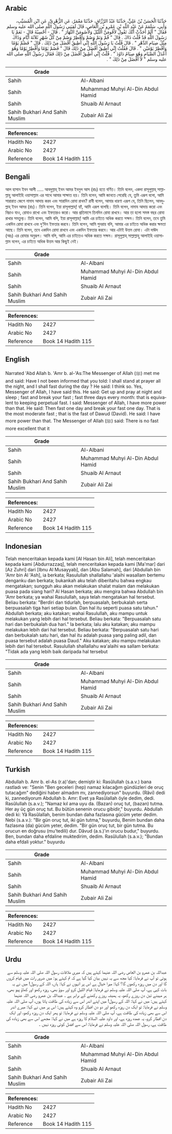 ## Arabic


<div dir="rtl" lang="ar" style={{fontSize:'larger',backgroundColor:'#f8f9fa',padding:20}}>
حَدَّثَنَا الْحَسَنُ بْنُ عَلِيٍّ، حَدَّثَنَا عَبْدُ الرَّزَّاقِ، حَدَّثَنَا مَعْمَرٌ، عَنِ الزُّهْرِيِّ، عَنِ ابْنِ الْمُسَيَّبِ، وَأَبِي، سَلَمَةَ عَنْ عَبْدِ اللَّهِ بْنِ عَمْرِو بْنِ الْعَاصِ، قَالَ لَقِيَنِي رَسُولُ اللَّهِ صلى الله عليه وسلم فَقَالَ ‏"‏ أَلَمْ أُحَدَّثْ أَنَّكَ تَقُولُ لأَقُومَنَّ اللَّيْلَ وَلأَصُومَنَّ النَّهَارَ ‏"‏ ‏.‏ قَالَ - أَحْسِبُهُ قَالَ - نَعَمْ يَا رَسُولَ اللَّهِ قَدْ قُلْتُ ذَاكَ ‏.‏ قَالَ ‏"‏ قُمْ وَنَمْ وَصُمْ وَأَفْطِرْ وَصُمْ مِنْ كُلِّ شَهْرٍ ثَلاَثَةَ أَيَّامٍ وَذَاكَ مِثْلُ صِيَامِ الدَّهْرِ ‏"‏ ‏.‏ قَالَ قُلْتُ يَا رَسُولَ اللَّهِ إِنِّي أُطِيقُ أَفْضَلَ مِنْ ذَلِكَ ‏.‏ قَالَ ‏"‏ فَصُمْ يَوْمًا وَأَفْطِرْ يَوْمَيْنِ ‏"‏ ‏.‏ قَالَ فَقُلْتُ إِنِّي أُطِيقُ أَفْضَلَ مِنْ ذَلِكَ قَالَ ‏"‏ فَصُمْ يَوْمًا وَأَفْطِرْ يَوْمًا وَهُوَ أَعْدَلُ الصِّيَامِ وَهُوَ صِيَامُ دَاوُدَ ‏"‏ ‏.‏ قُلْتُ إِنِّي أُطِيقُ أَفْضَلَ مِنْ ذَلِكَ فَقَالَ رَسُولُ اللَّهِ صلى الله عليه وسلم ‏"‏ لاَ أَفْضَلَ مِنْ ذَلِكَ ‏"‏ ‏.‏
</div>
<div style={{backgroundColor:'#f8f9fa',padding:20, marginBottom: 10}}><table> <thead> <tr> <th>Grade</th> <th></th> </tr> </thead> <tbody> <tr><td>Sahih</td><td>Al-Albani</td></tr><tr><td>Sahih</td><td>Muhammad Muhyi Al-Din Abdul Hamid</td></tr><tr><td>Sahih</td><td>Shuaib Al Arnaut</td></tr><tr><td>Sahih Bukhari And Sahih Muslim</td><td>Zubair Ali Zai</td></tr></tbody></table><table> <thead> <tr> <th>References:</th> <th></th> </tr> </thead> <tbody><tr><td>Hadith No</td><td>2427</td></tr><tr><td>Arabic No</td><td>2427</td></tr><tr><td>Reference</td><td>Book 14 Hadith 115</td></tr></tbody></table></div>

## Bengali


<div dir="ltr" lang="bn" style={{fontSize:'larger',backgroundColor:'#f8f9fa',padding:20}}>
আল হাসান ইবন আলী ..... আবদুল্লাহ্ ইবন আমর ইবনুল আস (রাঃ) হতে বর্ণিত। তিনি বলেন, একদা রাসূলুল্লাহ্ সাল্লাল্লাহু আলাইহি ওয়াসাল্লাম এর সাথে আমার সাক্ষাত হয়। তিনি বলেন, আমি জানতে পেরেছি যে, তুমি এরূপ বলো, আমি সারারাত জেগে নামায আদায় করব এবং সারাদিন রোযা রাখব? রাবী বলেন, আমার ধারণা এরূপ যে, তিনি ছিলেন, আবদুল্লাহ্ ইবন আমর (রাঃ)। তিনি বলেন, ইয়া রাসূলাল্লাহ্! হ্যাঁ, আমি এরূপ বলেছি। তিনি বলেন, নামায আদায় করো এবং নিদ্রাও যাও, রোযাও রাখো এবং ইফতারও করো। আর প্রতিমাসে তিনদিন রোযা রাখবে। আর তা হলো সমস্ত বছর রোযা রাখার সমতুল্য। তিনি বলেন, আমি বলি, ইয়া রাসূলাল্লাহ্! আমি এর চাইতে অধিক করতে সক্ষম। তিনি বলেন, তবে তুমি একদিন রোযা রাখবে এবং দু‘দিন ইফতার করবে। তিনি বলেন, আমি পুনরায় বলি, আমার এর চাইতে অধিক করার ক্ষমতা আছে। তিনি বলেন, তবে একদিন রোযা রাখবে এবং একদিন ইফতার করবে। আর এটাই উত্তম রোযা। এটা দাঊদ (আঃ) এর রোযার অনুরূপ। আমি বলি, আমি এর চাইতেও অধিক করতে সক্ষম। রাসূলুল্লাহ্ সাল্লাল্লাহু আলাইহি ওয়াসাল্লাম বলেন, এর চাইতে অধিক উত্তম আর কিছুই নেই।
</div>
<div style={{backgroundColor:'#f8f9fa',padding:20, marginBottom: 10}}><table> <thead> <tr> <th>Grade</th> <th></th> </tr> </thead> <tbody> <tr><td>Sahih</td><td>Al-Albani</td></tr><tr><td>Sahih</td><td>Muhammad Muhyi Al-Din Abdul Hamid</td></tr><tr><td>Sahih</td><td>Shuaib Al Arnaut</td></tr><tr><td>Sahih Bukhari And Sahih Muslim</td><td>Zubair Ali Zai</td></tr></tbody></table><table> <thead> <tr> <th>References:</th> <th></th> </tr> </thead> <tbody><tr><td>Hadith No</td><td>2427</td></tr><tr><td>Arabic No</td><td>2427</td></tr><tr><td>Reference</td><td>Book 14 Hadith 115</td></tr></tbody></table></div>

## English


<div dir="ltr" lang="en" style={{fontSize:'larger',backgroundColor:'#f8f9fa',padding:20}}>
Narrated 'Abd Allah b. 'Amr b. al-'As:The Messenger of Allah (ﷺ) met me and said: Have I not been informed that you told: I shall stand at prayer all the night, and I shall fast during the day ? He said: I think so. Yes, Messenger of Allah, I have said this. He said: Get up and pray at night and sleep ; fast and break your fast ; fast three days every month: that is equivalent to keeping perpetual fast. I said: Messenger of Allah, I have more power than that. He said: Then fast one day and break your fast one day. That is the most moderate fast ; that is the fast of Dawud (David). He said: I have more power than that. The Messenger of Allah (ﷺ) said: There is no fast more excellent that it
</div>
<div style={{backgroundColor:'#f8f9fa',padding:20, marginBottom: 10}}><table> <thead> <tr> <th>Grade</th> <th></th> </tr> </thead> <tbody> <tr><td>Sahih</td><td>Al-Albani</td></tr><tr><td>Sahih</td><td>Muhammad Muhyi Al-Din Abdul Hamid</td></tr><tr><td>Sahih</td><td>Shuaib Al Arnaut</td></tr><tr><td>Sahih Bukhari And Sahih Muslim</td><td>Zubair Ali Zai</td></tr></tbody></table><table> <thead> <tr> <th>References:</th> <th></th> </tr> </thead> <tbody><tr><td>Hadith No</td><td>2427</td></tr><tr><td>Arabic No</td><td>2427</td></tr><tr><td>Reference</td><td>Book 14 Hadith 115</td></tr></tbody></table></div>

## Indonesian


<div dir="ltr" lang="id" style={{fontSize:'larger',backgroundColor:'#f8f9fa',padding:20}}>
Telah menceritakan kepada kami [Al Hasan bin Ali], telah menceritakan kepada kami [Abdurrazzaq], telah menceritakan kepada kami [Ma'mar] dari [Az Zuhri] dari [Ibnu Al Musayyab], dan [Abu Salamah], dari [Abdullah bin 'Amr bin Al 'Ash], ia berkata; Rasulullah shallallahu 'alaihi wasallam bertemu denganku dan berkata; bukankah aku telah diberitahu bahwa engkau mengatakan; sungguh aku akan melakukan shalat malam dan melakukan puasa pada siang hari? Al Hasan berkata; aku mengira bahwa Abdullah bin 'Amr berkata; ya wahai Rasulullah, saya telah mengatakan hal tersebut. Beliau berkata: "Berdiri dan tidurlah, berpuasalah, berbukalah serta berpuasalah tiga hari setiap bulan. Dan hal itu seperti puasa satu tahun." Abdullah berkata; aku katakan; wahai Rasulullah, aku mampu untuk melakukan yang lebih dari hal tersebut. Beliau berkata: "Berpuasalah satu hari dan berbukalah dua hari." Ia berkata; lalu aku katakan; aku mampu melakukan lebih dari hal tersebut. Beliau berkata: "Berpuasalah satu hari dan berbukalah satu hari, dan hal itu adalah puasa yang paling adil, dan puasa tersebut adalah puasa Daud." Aku katakan; aku mampu melakukan lebih dari hal tersebut. Rasulullah shallallahu wa'alaihi wa sallam berkata: "Tidak ada yang lebih baik daripada hal tersebut
</div>
<div style={{backgroundColor:'#f8f9fa',padding:20, marginBottom: 10}}><table> <thead> <tr> <th>Grade</th> <th></th> </tr> </thead> <tbody> <tr><td>Sahih</td><td>Al-Albani</td></tr><tr><td>Sahih</td><td>Muhammad Muhyi Al-Din Abdul Hamid</td></tr><tr><td>Sahih</td><td>Shuaib Al Arnaut</td></tr><tr><td>Sahih Bukhari And Sahih Muslim</td><td>Zubair Ali Zai</td></tr></tbody></table><table> <thead> <tr> <th>References:</th> <th></th> </tr> </thead> <tbody><tr><td>Hadith No</td><td>2427</td></tr><tr><td>Arabic No</td><td>2427</td></tr><tr><td>Reference</td><td>Book 14 Hadith 115</td></tr></tbody></table></div>

## Turkish


<div dir="ltr" lang="tr" style={{fontSize:'larger',backgroundColor:'#f8f9fa',padding:20}}>
Abdullah b. Amr b. el-As (r.a)'dan; demiştir ki: Rasûlullah (s.a.v.) bana rastladı ve: "Senin "Ben geceleri (hep) namaz kılacağım gündüzleri de oruç tutacağım" dediğini haber almadım mı, zannediyorsun" buyurdu. (Râvi) dedi ki, zannediyorum Abdullah b. Amr: Evet ya Rasûlallah öyle dedim, dedi. Rasûlullah (s.a.v.); "Namaz kıl ama uyu da. (Bazan) oruç tut, (bazan) tutma. Her ay üç gün oruç tut. Bu bütün senenin orucu gibidir," buyurdu. Abdullah dedi ki: Yâ Rasûlallah, benim bundan daha fazlasına gücüm yeter dedim. Nebi (s.a.v.): "Bir gün oruç tut, iki gün tutma," buyurdu, Benim bundan daha fazlasına (da) gücüm yeter, dedim. "Bir gün oruç tut, bir gün tutma. Bu orucun en doğrusu (mu'tedili) dur. Dâvud (a.s.)'ın orucu budur," buyurdu. Ben, bundan daha efdaline muktedirim, dedim. Rasûlullah (s.a.v.); "Bundan daha efdali yoktur." buyurdu
</div>
<div style={{backgroundColor:'#f8f9fa',padding:20, marginBottom: 10}}><table> <thead> <tr> <th>Grade</th> <th></th> </tr> </thead> <tbody> <tr><td>Sahih</td><td>Al-Albani</td></tr><tr><td>Sahih</td><td>Muhammad Muhyi Al-Din Abdul Hamid</td></tr><tr><td>Sahih</td><td>Shuaib Al Arnaut</td></tr><tr><td>Sahih Bukhari And Sahih Muslim</td><td>Zubair Ali Zai</td></tr></tbody></table><table> <thead> <tr> <th>References:</th> <th></th> </tr> </thead> <tbody><tr><td>Hadith No</td><td>2427</td></tr><tr><td>Arabic No</td><td>2427</td></tr><tr><td>Reference</td><td>Book 14 Hadith 115</td></tr></tbody></table></div>

## Urdu


<div dir="rtl" lang="ur" style={{fontSize:'larger',backgroundColor:'#f8f9fa',padding:20}}>
عبداللہ بن عمرو بن العاص رضی اللہ عنہما کہتے ہیں کہ میری ملاقات رسول اللہ صلی اللہ علیہ وسلم سے ہوئی تو آپ نے فرمایا: کیا مجھ سے یہ نہیں بیان کیا گیا ہے کہ تم کہتے ہو: میں ضرور رات میں قیام کروں گا اور دن میں روزہ رکھوں گا؟ کہا: میرا خیال ہے اس پر انہوں نے کہا: ہاں، اللہ کے رسول! میں نے یہ بات کہی ہے، آپ صلی اللہ علیہ وسلم نے فرمایا: قیام اللیل کرو اور سوؤ بھی، روزہ رکھو اور کھاؤ پیو بھی، ہر مہینے تین دن روزے رکھو، یہ ہمیشہ روزے رکھنے کے برابر ہے ۔ عبداللہ بن عمرو رضی اللہ عنہما کہتے ہیں: میں نے کہا: اللہ کے رسول! میں اپنے اندر اس سے زیادہ کی طاقت پاتا ہوں، آپ صلی اللہ علیہ وسلم نے فرمایا: تو ایک دن روزہ رکھو اور دو دن افطار کرو وہ کہتے ہیں: اس پر میں نے کہا: میرے اندر اس سے بھی زیادہ کی طاقت ہے، آپ صلی اللہ علیہ وسلم نے فرمایا: تو پھر ایک دن روزہ رکھو، اور ایک دن افطار کرو، یہ عمدہ روزہ ہے، اور داود علیہ السلام کا روزہ ہے میں نے کہا: مجھے اس سے بھی زیادہ کی طاقت ہے، رسول اللہ صلی اللہ علیہ وسلم نے فرمایا: اس سے افضل کوئی روزہ نہیں ۔
</div>
<div style={{backgroundColor:'#f8f9fa',padding:20, marginBottom: 10}}><table> <thead> <tr> <th>Grade</th> <th></th> </tr> </thead> <tbody> <tr><td>Sahih</td><td>Al-Albani</td></tr><tr><td>Sahih</td><td>Muhammad Muhyi Al-Din Abdul Hamid</td></tr><tr><td>Sahih</td><td>Shuaib Al Arnaut</td></tr><tr><td>Sahih Bukhari And Sahih Muslim</td><td>Zubair Ali Zai</td></tr></tbody></table><table> <thead> <tr> <th>References:</th> <th></th> </tr> </thead> <tbody><tr><td>Hadith No</td><td>2427</td></tr><tr><td>Arabic No</td><td>2427</td></tr><tr><td>Reference</td><td>Book 14 Hadith 115</td></tr></tbody></table></div>